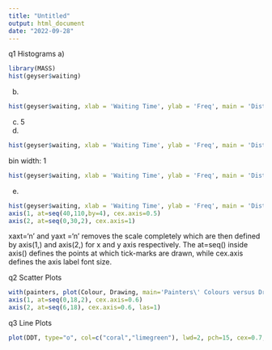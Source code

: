 ---
title: "Untitled"
output: html_document
date: "2022-09-28"
---
q1 Histograms
a)
```{r}
library(MASS)
hist(geyser$waiting)
```
b)
```{r}
hist(geyser$waiting, xlab = 'Waiting Time', ylab = 'Freq', main = 'Distribution of Geyser Waiting Time', col = 'burlywood1')
```
c) 5
d)
```{r}
hist(geyser$waiting, xlab = 'Waiting Time', ylab = 'Freq', main = 'Distribution of Geyser Waiting Time', col = 'burlywood1', breaks = 40:110)
```
bin width: 1
```{r}
hist(geyser$waiting, xlab = 'Waiting Time', ylab = 'Freq', main = 'Distribution of Geyser Waiting Time', col = 'burlywood1', breaks = seq(40,110,2))
```
e)
```{r}
hist(geyser$waiting, xlab = 'Waiting Time', ylab = 'Freq', main = 'Distribution of Geyser Waiting Time', col = 'burlywood1', breaks = seq(40,110,2), xaxt='n', yaxt='n')
axis(1, at=seq(40,110,by=4), cex.axis=0.5)
axis(2, at=seq(0,30,2), cex.axis=1)
```
xaxt='n' and yaxt ='n' removes the scale completely which are then defined by axis(1,) and axis(2,) for x and y axis respectively. The at=seq() inside axis() defines the points at which tick-marks are drawn, while cex.axis defines the axis label font size.


q2 Scatter Plots
```{r}
with(painters, plot(Colour, Drawing, main='Painters\' Colours versus Drawing', xlab = 'Number of Colours Used', ylab='Drawings Done', col.main="deeppink", col="darkmagenta", pch=16, abline(h=mean(painters$Drawing), v=median(painters$Colour), col=c("cornflowerblue","gold"), lty=c(2,1)), xaxt='n', yaxt='n'))
axis(1, at=seq(0,18,2), cex.axis=0.6)
axis(2, at=seq(6,18), cex.axis=0.6, las=1)
```


q3 Line Plots
```{r}
plot(DDT, type="o", col=c("coral","limegreen"), lwd=2, pch=15, cex=0.7, main="DDT in Kale", xlab="Frequency", col.main="darkgreen")
```


